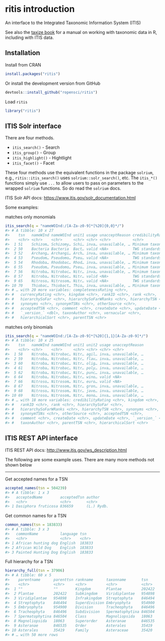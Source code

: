 <!--
%\VignetteEngine{knitr::knitr}
%\VignetteIndexEntry{ritis introduction}
%\VignetteEncoding{UTF-8}
-->



ritis introduction
==================

An interface to the Integrated Taxonomic Information System (ITIS)

See also the [taxize book](https://ropensci.github.io/taxize-book/) for 
a manual on working with taxonomic data in R, including with ITIS data.

## Installation

Install from CRAN


```r
install.packages("ritis")
```

Or install the development version from GitHub


```r
devtools::install_github("ropensci/ritis")
```

Load `ritis`


```r
library("ritis")
```

## ITIS Solr interface

There are four methods.

* `itis_search()` - Search
* `itis_group()` - Group
* `itis_highlight()` - Hightlight
* `itis_facet()` - Facet

These four methods use the equivalent functions in the package `solrium`, e.g.,
`ritis::itis_search()` uses `solrium::solr_search()`, etc. The `itis_*()` functions
simply use `...` to allow users to pass on parameters to the wrapped `solrium`
functions. So do read the `solrium` docs.

ITIS Solr API docs: <https://www.itis.gov/solr_documentation.html>

Some examples:

matches only monomials


```r
itis_search(q = "nameWOInd:/[A-Za-z0-9]*[%20]{0,0}*/")
#> # A tibble: 10 x 27
#>    tsn   nameWInd nameWOInd unit1 usage unacceptReason credibilityRati…
#>    <chr> <chr>    <chr>     <chr> <chr> <chr>          <chr>           
#>  1 51    Schizom… Schizomy… Schi… inva… unavailable, … Minimum taxonom…
#>  2 50    Bacteria Bacteria  Bact… valid <NA>           TWG standards m…
#>  3 52    Archang… Archangi… Arch… inva… unavailable, … Minimum taxonom…
#>  4 53    Pseudom… Pseudomo… Pseu… valid <NA>           TWG standards m…
#>  5 54    Rhodoba… Rhodobac… Rhod… inva… unavailable, … Minimum taxonom…
#>  6 55    Pseudom… Pseudomo… Pseu… inva… unavailable, … Minimum taxonom…
#>  7 56    Nitroba… Nitrobac… Nitr… inva… unavailable, … Minimum taxonom…
#>  8 57    Nitroba… Nitrobac… Nitr… valid <NA>           TWG standards m…
#>  9 65    Nitroso… Nitrosom… Nitr… valid <NA>           TWG standards m…
#> 10 70    Thiobac… Thiobact… Thio… inva… unavailable, … Minimum taxonom…
#> # … with 20 more variables: completenessRating <chr>,
#> #   currencyRating <chr>, kingdom <chr>, rankID <chr>, rank <chr>,
#> #   hierarchySoFar <chr>, hierarchySoFarWRanks <chr>, hierarchyTSN <chr>,
#> #   synonyms <chr>, synonymTSNs <chr>, otherSource <chr>,
#> #   acceptedTSN <chr>, comment <chr>, createDate <chr>, updateDate <chr>,
#> #   `_version_` <dbl>, taxonAuthor <chr>, vernacular <chr>,
#> #   hierarchicalSort <chr>, parentTSN <chr>
```

matches only binomials


```r
itis_search(q = "nameWOInd:/[A-Za-z0-9]*[%20]{1,1}[A-Za-z0-9]*/")
#> # A tibble: 10 x 25
#>    tsn   nameWInd nameWOInd unit1 unit2 usage unacceptReason
#>    <chr> <chr>    <chr>     <chr> <chr> <chr> <chr>         
#>  1 58    Nitroba… Nitrobac… Nitr… agil… inva… unavailable, …
#>  2 59    Nitroba… Nitrobac… Nitr… flav… inva… unavailable, …
#>  3 60    Nitroba… Nitrobac… Nitr… olig… inva… unavailable, …
#>  4 61    Nitroba… Nitrobac… Nitr… poly… inva… unavailable, …
#>  5 62    Nitroba… Nitrobac… Nitr… punc… inva… unavailable, …
#>  6 64    Nitroba… Nitrobac… Nitr… wino… valid <NA>          
#>  7 66    Nitroso… Nitrosom… Nitr… euro… valid <NA>          
#>  8 67    Nitroso… Nitrosom… Nitr… gron… inva… unavailable, …
#>  9 68    Nitroso… Nitrosom… Nitr… jave… inva… unavailable, …
#> 10 69    Nitroso… Nitrosom… Nitr… mono… inva… unavailable, …
#> # … with 18 more variables: credibilityRating <chr>, kingdom <chr>,
#> #   rankID <chr>, rank <chr>, hierarchySoFar <chr>,
#> #   hierarchySoFarWRanks <chr>, hierarchyTSN <chr>, synonyms <chr>,
#> #   synonymTSNs <chr>, otherSource <chr>, acceptedTSN <chr>,
#> #   comment <chr>, createDate <chr>, updateDate <chr>, `_version_` <dbl>,
#> #   taxonAuthor <chr>, parentTSN <chr>, hierarchicalSort <chr>
```

## ITIS REST API interface

ITIS REST API docs: <http://www.itis.gov/ws_description.html>

The following are some example uses. There are many more methods not shown below

-------

Get accepted names for a TSN


```r
accepted_names(tsn = 504239)
#> # A tibble: 1 x 3
#>   acceptedName        acceptedTsn author    
#>   <chr>               <chr>       <chr>     
#> 1 Dasiphora fruticosa 836659      (L.) Rydb.
```

Get common names for a TSN


```r
common_names(tsn = 183833)
#> # A tibble: 3 x 3
#>   commonName          language tsn   
#>   <chr>               <chr>    <chr> 
#> 1 African hunting dog English  183833
#> 2 African Wild Dog    English  183833
#> 3 Painted Hunting Dog English  183833
```

Full hierarchy for a TSN


```r
hierarchy_full(tsn = 37906)
#> # A tibble: 60 x 5
#>    parentname      parenttsn rankname      taxonname       tsn   
#>    <chr>           <chr>     <chr>         <chr>           <chr> 
#>  1 ""              ""        Kingdom       Plantae         202422
#>  2 Plantae         202422    Subkingdom    Viridiplantae   954898
#>  3 Viridiplantae   954898    Infrakingdom  Streptophyta    846494
#>  4 Streptophyta    846494    Superdivision Embryophyta     954900
#>  5 Embryophyta     954900    Division      Tracheophyta    846496
#>  6 Tracheophyta    846496    Subdivision   Spermatophytina 846504
#>  7 Spermatophytina 846504    Class         Magnoliopsida   18063 
#>  8 Magnoliopsida   18063     Superorder    Asteranae       846535
#>  9 Asteranae       846535    Order         Asterales       35419 
#> 10 Asterales       35419     Family        Asteraceae      35420 
#> # … with 50 more rows
```
